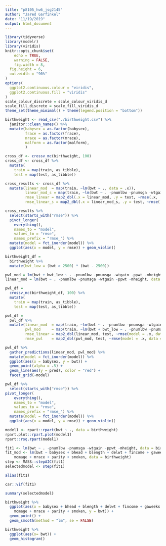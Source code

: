 ```yaml
---
title: "p8105_hw6_jsg2145"
author: "Jared Garfinkel"
date: "11/19/2019"
output: html_document
---
```


```r
library(tidyverse)
library(modelr)
library(viridis)
knitr::opts_chunk$set(
	echo = TRUE,
	warning = FALSE,
	fig.width = 8, 
  fig.height = 6,
  out.width = "90%"
)
options(
  ggplot2.continuous.colour = "viridis",
  ggplot2.continuous.fill = "viridis"
)
scale_colour_discrete = scale_colour_viridis_d
scale_fill_discrete = scale_fill_viridis_d
theme_set(theme_minimal() + theme(legend.position = "bottom"))
```

```r
birthweight <- read_csv("./birthweight.csv") %>% 
  janitor::clean_names() %>% 
  mutate(babysex = as.factor(babysex),
         frace = as.factor(frace),
         mrace = as.factor(mrace),
         malform = as.factor(malform),
         )
```

```r
cross_df <- crossv_mc(birthweight, 100)
cross_df <- cross_df %>% 
  mutate(
    train = map(train, as_tibble),
    test = map(test, as_tibble))
```

```r
cross_results <- cross_df %>% 
  mutate(linear_mod  = map(train, ~lm(bwt ~ ., data = .x)),
         linear_mod_s = map(train, ~lm(bwt ~ . -pnumlbw -pnumsga -wtgain -ppwt -mheight, data = birthweight)),
         rmse_linear = map2_dbl(.x = linear_mod, .y = test, ~rmse(.x, .y)),
         rmse_linear_s = map2_dbl(.x = linear_mod_s, .y = test, ~rmse(.x, .y)))
```

```r
cross_results %>% 
  select(starts_with("rmse")) %>% 
  pivot_longer(
    everything(),
    names_to = "model", 
    values_to = "rmse",
    names_prefix = "rmse_") %>% 
  mutate(model = fct_inorder(model)) %>% 
  ggplot(aes(x = model, y = rmse)) + geom_violin()
```
```r
birthweight_df =
  birthweight %>% 
  mutate(bwt_low = (bwt > 2500) * (bwt - 2500))
```

```r
pwl_mod = lm(bwt + bwt_low ~ . -pnumlbw -pnumsga -wtgain -ppwt -mheight, data = birthweight_df)
linear_mod = lm(bwt ~ . -pnumlbw -pnumsga -wtgain -ppwt -mheight, data = birthweight_df)

```

```r
pwl_df =
  crossv_mc(birthweight_df, 100) %>% 
  mutate(
    train = map(train, as_tibble),
    test = map(test, as_tibble))
```

```r
pwl_df = 
  pwl_df %>% 
  mutate(linear_mod  = map(train, ~lm(bwt ~ . -pnumlbw -pnumsga -wtgain -ppwt -mheight, data = .x)),
         pwl_mod     = map(train, ~lm(bwt + bwt_low ~ . -pnumlbw -pnumsga -wtgain -ppwt -mheight, data = .x)),
         rmse_linear = map2_dbl(linear_mod, test, ~rmse(model = .x, data = .y)),
         rmse_pwl    = map2_dbl(pwl_mod, test, ~rmse(model = .x, data = .y)))
```

```r
pwl_df %>%
  gather_predictions(linear_mod, pwl_mod) %>% 
  mutate(model = fct_inorder(model)) %>% 
  ggplot(aes(x = babysex, y = bwt)) + 
  geom_point(alpha = .5) +
  geom_line(aes(y = pred), color = "red") + 
  facet_grid(~model)
```


```r
pwl_df %>% 
  select(starts_with("rmse")) %>% 
pivot_longer(
    everything(),
    names_to = "model", 
    values_to = "rmse",
    names_prefix = "rmse_") %>% 
  mutate(model = fct_inorder(model)) %>% 
  ggplot(aes(x = model, y = rmse)) + geom_violin()
```


```r
model1 <- rpart::rpart(bwt ~ ., data = birthweight)
rpart.plot::rpart.plot(model1)
rpart::rsq.rpart(model1)
```

```r
fit1 <- lm(bwt ~ . -pnumlbw -pnumsga -wtgain -ppwt -mheight, data = birthweight)
fit_mod <- lm(bwt ~ babysex + bhead + blength + delwt + fincome + gaweeks + 
    momage + mrace + parity + smoken, data = birthweight)
step <- MASS::stepAIC(fit1)
selectedmodel <- step(fit1)
```

```r
alias(fit1)
```


```r
car::vif(fit1)
```


```r
summary(selectedmodel)
```

```r
birthweight %>% 
  ggplot(aes(x = babysex + bhead + blength + delwt + fincome + gaweeks + 
    momage + mrace + parity + smoken, y = bwt)) +
  geom_point() +
  geom_smooth(method = "lm", se = FALSE)
```

```r
birthweight %>% 
  ggplot(aes(x= bwt)) +
  geom_histogram()
```

